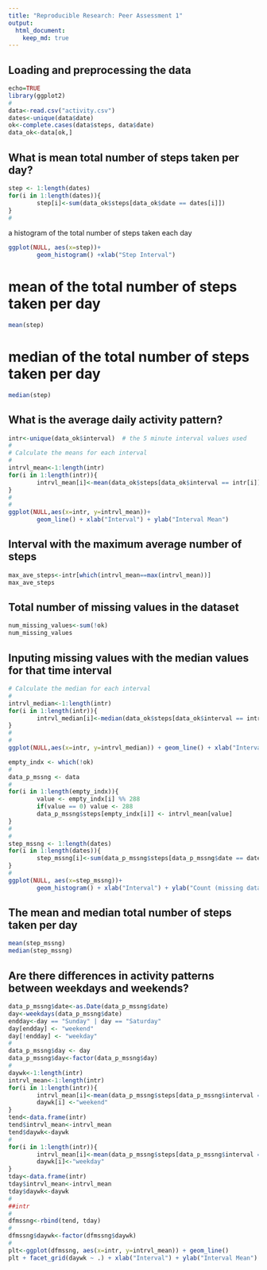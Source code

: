 ```yaml
---
title: "Reproducible Research: Peer Assessment 1"
output: 
  html_document:
    keep_md: true
---
```



## Loading and preprocessing the data
```r
echo=TRUE
library(ggplot2)
#
data<-read.csv("activity.csv")
dates<-unique(data$date)
ok<-complete.cases(data$steps, data$date)
data_ok<-data[ok,]
```


## What is mean total number of steps taken per day?

```r

step <- 1:length(dates)
for(i in 1:length(dates)){
        step[i]<-sum(data_ok$steps[data_ok$date == dates[i]])
}
#    
```
a histogram of the total number of steps taken each day
```r
ggplot(NULL, aes(x=step))+
        geom_histogram() +xlab("Step Interval")
```

# mean  of the total number of steps taken per day

```r
mean(step)
```

# median of the total number of steps taken per day

```r
median(step)
```

## What is the average daily activity pattern?

```r
intr<-unique(data_ok$interval)  # the 5 minute interval values used
#
# Calculate the means for each interval
#
intrvl_mean<-1:length(intr)
for(i in 1:length(intr)){
        intrvl_mean[i]<-mean(data_ok$steps[data_ok$interval == intr[i]])
}
#
#
ggplot(NULL,aes(x=intr, y=intrvl_mean))+
        geom_line() + xlab("Interval") + ylab("Interval Mean")
```

## Interval with the maximum average number of steps
```r
max_ave_steps<-intr[which(intrvl_mean==max(intrvl_mean))]  
max_ave_steps
```

## Total number of missing values in the dataset

```r
num_missing_values<-sum(!ok)
num_missing_values
```

## Inputing missing values with the median values for that time interval

```r

# Calculate the median for each interval
#
intrvl_median<-1:length(intr)
for(i in 1:length(intr)){
        intrvl_median[i]<-median(data_ok$steps[data_ok$interval == intr[i]])
}
#
#
ggplot(NULL,aes(x=intr, y=intrvl_median)) + geom_line() + xlab("Interval") + ylab("Interval Median")
```

```r
empty_indx <- which(!ok)
#
data_p_mssng <- data
#
for(i in 1:length(empty_indx)){
        value <- empty_indx[i] %% 288
        if(value == 0) value <- 288
        data_p_mssng$steps[empty_indx[i]] <- intrvl_mean[value]
}     
#
#
step_mssng <- 1:length(dates)
for(i in 1:length(dates)){
        step_mssng[i]<-sum(data_p_mssng$steps[data_p_mssng$date == dates[i]])
}
#        
ggplot(NULL, aes(x=step_mssng))+
        geom_histogram() + xlab("Interval") + ylab("Count (missing data replaced with median)")

```

## The mean and median total number of steps taken per day

```r
mean(step_mssng)
median(step_mssng)
```


## Are there differences in activity patterns between weekdays and weekends?
```r
data_p_mssng$date<-as.Date(data_p_mssng$date)
day<-weekdays(data_p_mssng$date)
endday<-day == "Sunday" | day == "Saturday"
day[endday] <- "weekend"
day[!endday] <- "weekday"
#
data_p_mssng$day <- day
data_p_mssng$day<-factor(data_p_mssng$day)
#
daywk<-1:length(intr)
intrvl_mean<-1:length(intr)
for(i in 1:length(intr)){
        intrvl_mean[i]<-mean(data_p_mssng$steps[data_p_mssng$interval == intr[i]&data_p_mssng$day=="weekend"])
        daywk[i] <-"weekend"
}
tend<-data.frame(intr)
tend$intrvl_mean<-intrvl_mean
tend$daywk<-daywk
#
for(i in 1:length(intr)){
        intrvl_mean[i]<-mean(data_p_mssng$steps[data_p_mssng$interval == intr[i]&data_p_mssng$day=="weekday"])
        daywk[i]<-"weekday"
}
tday<-data.frame(intr)
tday$intrvl_mean<-intrvl_mean
tday$daywk<-daywk
#
##intr
#
dfmssng<-rbind(tend, tday)
#
dfmssng$daywk<-factor(dfmssng$daywk)
#
plt<-ggplot(dfmssng, aes(x=intr, y=intrvl_mean)) + geom_line()
plt + facet_grid(daywk ~ .) + xlab("Interval") + ylab("Interval Mean")
```

